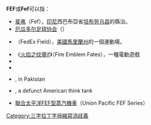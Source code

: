 '''FEF'''或'''Fef'''可以指：

* [[斐弗|斐弗]]（Fef），[[印尼|印尼]]西巴布亞省[[坦布劳乌县|坦布劳乌县]]的縣治。
* [[厄瓜多尔足球协会|厄瓜多尔足球协会]]（{{lang|es|Federación Ecuatoriana de Futbol}}）
* {{tsl|en|FedEx Field|FedEx運動場}}（FedEx Field），[[美國|美國]][[馬里蘭州|馬里蘭州]]的一個運動場。
* 《[[火焰之纹章if|火焰之纹章if]]》（Fire Emblem Fates），一種電動遊戲
* {{tsl|en|Forced expiratory flow||Forced expiratory flow}} 
* {{tsl|en|Frontal eye fields||Frontal eye fields}}
* {{tsl|en|Frontier Education Foundation||Frontier Education Foundation}}, in Pakistan
* {{tsl|en|Fusion Energy Foundation||Fusion Energy Foundation}}, a defunct American think tank 
* [[聯合太平洋FEF型蒸汽機車|聯合太平洋FEF型蒸汽機車]]（Union Pacific FEF Series）

{{disambiguation}}

[[Category:三字拉丁字母縮寫消歧義|Category:三字拉丁字母縮寫消歧義]]